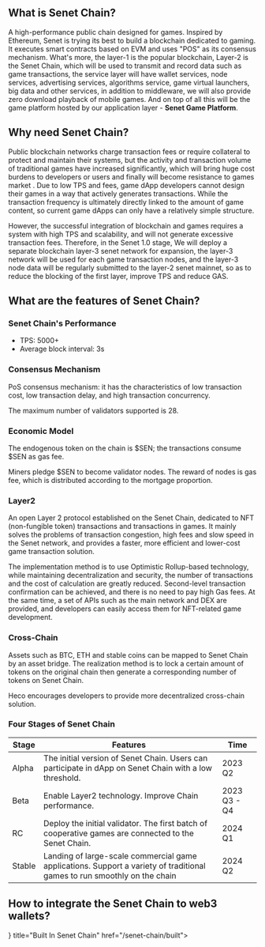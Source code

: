 
## What is Senet Chain?

A high-performance public chain designed for games. Inspired by Ethereum, Senet is trying its best to build a blockchain dedicated to gaming. It executes smart contracts based on EVM and uses "POS" as its consensus mechanism. What's more, the layer-1 is the popular blockchain, Layer-2 is the Senet Chain, which will be used to transmit and record data such as game transactions, the service layer will have wallet services, node services, advertising services, algorithms service, game virtual launchers, big data and other services, in addition to middleware, we will also provide zero download playback of mobile games. And on top of all this will be the game platform hosted by our application layer - **Senet Game Platform**.

## Why need Senet Chain?

Public blockchain networks charge transaction fees or require collateral to protect and maintain their systems, but the activity and transaction volume of traditional games have increased significantly, which will bring huge cost burdens to developers or users  and finally will become resistance to games market . Due to low TPS and fees, game dApp developers cannot design their games in a way that actively generates transactions. While the transaction frequency is ultimately directly linked to the amount of game content, so current game dApps can only have a relatively simple structure.

However, the successful integration of blockchain and games requires a system with high TPS and scalability, and will not generate excessive transaction fees. Therefore, in the Senet 1.0 stage, We will deploy a separate blockchain layer-3 senet network for expansion, the layer-3 network will be used for each game transaction nodes, and the layer-3 node data will be regularly submitted to the layer-2 senet mainnet, so as to reduce the blocking of the first layer, improve TPS and reduce GAS. 

## What are the features of Senet Chain?

### Senet Chain's Performance

- TPS: 5000+
- Average block interval: 3s

### Consensus Mechanism

PoS consensus mechanism: it has the characteristics of low transaction cost, low transaction delay, and high transaction concurrency.

The maximum number of validators supported is 28.

### Economic Model

The endogenous token on the chain is $SEN; the transactions consume $SEN as gas fee.

Miners pledge $SEN to become validator nodes. The reward of nodes is gas fee, which is distributed according to the mortgage proportion.

### Layer2

An open Layer 2 protocol established on the Senet Chain, dedicated to NFT (non-fungible token) transactions and transactions in games. It mainly solves the problems of transaction congestion, high fees and slow speed in the Senet network, and provides a faster, more efficient and lower-cost game transaction solution.

The implementation method is to use Optimistic Rollup-based technology, while maintaining decentralization and security, the number of transactions and the cost of calculation are greatly reduced. Second-level transaction confirmation can be achieved, and there is no need to pay high Gas fees. At the same time, a set of APIs such as the main network and DEX are provided, and developers can easily access them for NFT-related game development.

### Cross-Chain

Assets such as BTC, ETH and stable coins can be mapped to Senet Chain by an asset bridge. The realization method is to lock a certain amount of tokens on the original chain then generate a corresponding number of tokens on Senet Chain.

Heco encourages developers to provide more decentralized cross-chain solution.

### Four Stages of Senet Chain

| Stage  | Features                                                     | Time         |
| ------ | ------------------------------------------------------------ | ------------ |
| Alpha  | The initial version of Senet Chain. Users can participate in dApp on Senet Chain with a low threshold. | 2023 Q2      |
| Beta   | Enable Layer2 technology. Improve Chain performance.         | 2023 Q3 - Q4 |
| RC     | Deploy the initial validator. The first batch of cooperative games are connected to the Senet Chain. | 2024 Q1      |
| Stable | Landing of large-scale commercial game applications. Support a variety of traditional games to run smoothly on the chain | 2024 Q2      |

## How to integrate the Senet Chain to web3 wallets?
<Cards>
  <Card icon={<svg xmlns="http://www.w3.org/2000/svg" viewBox="0 0 24 24" fill="currentColor" className="w-6 h-6">
  <path fillRule="evenodd" d="M14.615 1.595a.75.75 0 01.359.852L12.982 9.75h7.268a.75.75 0 01.548 1.262l-10.5 11.25a.75.75 0 01-1.272-.71l1.992-7.302H3.75a.75.75 0 01-.548-1.262l10.5-11.25a.75.75 0 01.913-.143z" clipRule="evenodd" />
</svg>
  } title="Built In Senet Chain" href="/senet-chain/built">
  </Card>
</Cards>


